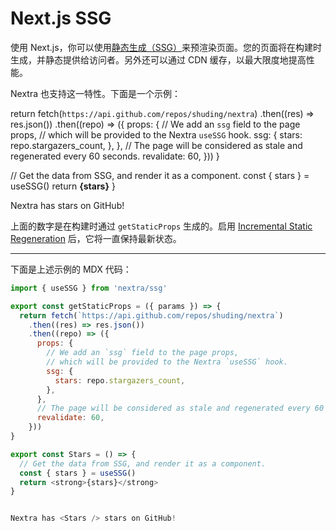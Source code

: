 # Next.js SSG

使用 Next.js，你可以使用[静态生成（SSG）](https://nextjs.org/docs/basic-features/pages#static-generation-recommended)来预渲染页面。您的页面将在构建时生成，并静态提供给访问者。另外还可以通过 CDN 缓存，以最大限度地提高性能。

Nextra 也支持这一特性。下面是一个示例：


  return fetch(`https://api.github.com/repos/shuding/nextra`)
    .then((res) => res.json())
    .then((repo) => ({
      props: {
        // We add an `ssg` field to the page props,
        // which will be provided to the Nextra `useSSG` hook.
        ssg: {
          stars: repo.stargazers_count,
        },
      },
      // The page will be considered as stale and regenerated every 60 seconds.
      revalidate: 60,
    }))
}

  // Get the data from SSG, and render it as a component.
  const { stars } = useSSG()
  return <strong>{stars}</strong>
}

<div className="p-4 border border-gray-200 dark:border-gray-900 rounded mt-6">
  Nextra has <Stars /> stars on GitHub!
</div>

上面的数字是在构建时通过 `getStaticProps` 生成的。启用 [Incremental Static Regeneration](https://nextjs.org/docs/basic-features/data-fetching#incremental-static-regeneration) 后，它将一直保持最新状态。

---

下面是上述示例的 MDX 代码：

```js
import { useSSG } from 'nextra/ssg'

export const getStaticProps = ({ params }) => {
  return fetch(`https://api.github.com/repos/shuding/nextra`)
    .then((res) => res.json())
    .then((repo) => ({
      props: {
        // We add an `ssg` field to the page props,
        // which will be provided to the Nextra `useSSG` hook.
        ssg: {
          stars: repo.stargazers_count,
        },
      },
      // The page will be considered as stale and regenerated every 60 seconds.
      revalidate: 60,
    }))
}

export const Stars = () => {
  // Get the data from SSG, and render it as a component.
  const { stars } = useSSG()
  return <strong>{stars}</strong>
}


Nextra has <Stars /> stars on GitHub!
```
